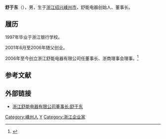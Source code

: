 {{orphan|time=2015-05-26T03:32:48+00:00}}
{{BLPsources|time=2019-08-16}}

'''舒于东'''（{{bd|1975年|12月}}），男，生于[[浙江|浙江]][[绍兴|绍兴]][[嵊州市|嵊州市]]，舒能电器创始人、董事长。

== 履历 ==
1997年毕业于浙江银行学校。

2001年6月至2006年随父创业。

2006年至今创立浙江舒能电器有限公司任董事长、浙商理事会理事。<ref>{{cite web |url=http://world.huanqiu.com/hot/2015-04/6130722.html|title=《专访：浙江舒能电器董事长舒于东》|accessdate=2014年4月8日|work=|publisher=环球网|}}</ref>

==参考文献==
{{reflist}}

==外部链接==
* [http://www.zjsr.com/detail-103811.shtml 浙江舒能电器有限公司董事长:舒于东]{{dead link|date=2018年4月 |bot=InternetArchiveBot |fix-attempted=yes }}

{{DEFAULTSORT:shu yudong}}
[[Category:嵊州人|Category:嵊州人]]
[[Category:舒姓|Y]]
[[Category:浙江企业家|Category:浙江企业家]]
{{中國人物小作品}}